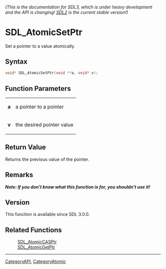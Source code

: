 ====== (This is the documentation for SDL3, which is under heavy development and the API is changing! [https://wiki.libsdl.org/ SDL2] is the current stable version!) ======
= SDL_AtomicSetPtr =

Set a pointer to a value atomically.

== Syntax ==

<syntaxhighlight lang='c'>
void* SDL_AtomicSetPtr(void **a, void* v);
</syntaxhighlight>

== Function Parameters ==

{|
|'''a'''
|a pointer to a pointer
|-
|'''v'''
|the desired pointer value
|}

== Return Value ==

Returns the previous value of the pointer.

== Remarks ==

'''''Note: If you don't know what this function is for, you shouldn't use
it!'''''

== Version ==

This function is available since SDL 3.0.0.

== Related Functions ==

:[[SDL_AtomicCASPtr]]
:[[SDL_AtomicGetPtr]]

----
[[CategoryAPI]], [[CategoryAtomic]]


